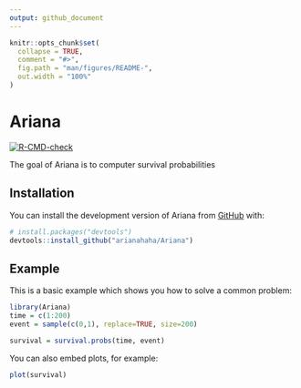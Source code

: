 ```yaml
---
output: github_document
---
```


<!-- README.md is generated from README.Rmd. Please edit that file -->

```r
knitr::opts_chunk$set(
  collapse = TRUE,
  comment = "#>",
  fig.path = "man/figures/README-",
  out.width = "100%"
)
```

# Ariana

<!-- badges: start -->
[![R-CMD-check](https://github.com/arianahaha/Ariana/actions/workflows/R-CMD-check.yaml/badge.svg)](https://github.com/arianahaha/Ariana/actions/workflows/R-CMD-check.yaml)
<!-- badges: end -->

The goal of Ariana is to computer survival probabilities

## Installation

You can install the development version of Ariana from [GitHub](https://github.com/) with:

``` r
# install.packages("devtools")
devtools::install_github("arianahaha/Ariana")
```

## Example

This is a basic example which shows you how to solve a common problem:

```r
library(Ariana)
time = c(1:200)
event = sample(c(0,1), replace=TRUE, size=200)

survival = survival.probs(time, event)
```

You can also embed plots, for example:

```r
plot(survival)
```
